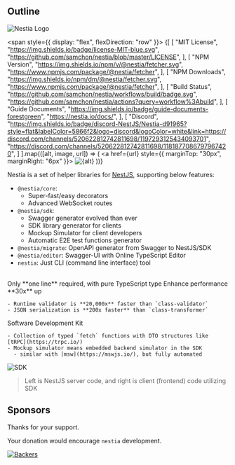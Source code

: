 
## Outline

![Nestia Logo](/logo.png)

<span style={{ display: "flex", flexDirection: "row" }}>
{[
  [
    "MIT License",
    "https://img.shields.io/badge/license-MIT-blue.svg",
    "https://github.com/samchon/nestia/blob/master/LICENSE",
  ],
  [
    "NPM Version",
    "https://img.shields.io/npm/v/@nestia/fetcher.svg",
    "https://www.npmjs.com/package/@nestia/fetcher",
  ],
  [
    "NPM Downloads",
    "https://img.shields.io/npm/dm/@nestia/fetcher.svg",
    "https://www.npmjs.com/package/@nestia/fetcher",
  ],
  [
    "Build Status",
    "https://github.com/samchon/nestia/workflows/build/badge.svg",
    "https://github.com/samchon/nestia/actions?query=workflow%3Abuild",
  ],
  [
    "Guide Documents",
    "https://img.shields.io/badge/guide-documents-forestgreen",
    "https://nestia.io/docs/",
  ],
  [
    "Discord",
    "https://img.shields.io/badge/discord-NestJS/Nestia-d91965?style=flat&labelColor=5866f2&logo=discord&logoColor=white&link=https://discord.com/channels/520622812742811698/1197293125434093701",
    "https://discord.com/channels/520622812742811698/1181877086797967420",
  ]
].map(([alt, image, url]) => (
  <a href={url} style={{ marginTop: "30px", marginRight: "6px" }}>
    <img src={image} alt={alt} />
  </a>
))}
</span>

Nestia is a set of helper libraries for [NestJS](https://docs.nestjs.com), supporting below features:

  - `@nestia/core`:
    - Super-fast/easy decorators
    - Advanced WebSocket routes
  - `@nestia/sdk`:
    - Swagger generator evolved than ever
    - SDK library generator for clients
    - Mockup Simulator for client developers
    - Automatic E2E test functions generator
  - `@nestia/migrate`: OpenAPI generator from Swagger to NestJS/SDK
  - `@nestia/editor`: Swagger-UI with Online TypeScript Editor
  - `nestia`: Just CLI (command line interface) tool

<br/>
<Stack spacing={1}>
  <Alert severity="warning">
    Only **one line** required, with pure TypeScript type
  </Alert>
  <Alert severity="success">
    Enhance performance **30x** up
    
    - Runtime validator is **20,000x** faster than `class-validator`
    - JSON serialization is **200x faster** than `class-transformer`
  </Alert>
  <Alert severity="info"> 
    Software Development Kit

    - Collection of typed `fetch` functions with DTO structures like [tRPC](https://trpc.io/)
    - Mockup simulator means embedded backend simulator in the SDK
      - similar with [msw](https://mswjs.io/), but fully automated
  </Alert>
</Stack>

![SDK](https://user-images.githubusercontent.com/13158709/215004990-368c589d-7101-404e-b81b-fbc936382f05.gif)

> Left is NestJS server code, and right is client (frontend) code utilizing SDK




## Sponsors
Thanks for your support.

Your donation would encourage `nestia` development.

[![Backers](https://opencollective.com/nestia/backers.svg?width=1000)](https://opencollective.com/nestia)